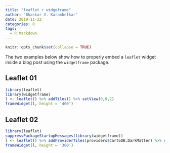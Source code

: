 ```yaml
---
title: "leaflet + widgeframe"
author: "Bhaskar V. Karambelkar"
date: 2019-11-22
categories: R
tags:
  - R Markdown
---
```


```r
knitr::opts_chunk$set(collapse = TRUE)
```

The two examples below show how to properly embed a `leaflet` widget inside a blog post using the `widgetframe` package.

## Leaflet 01

```r
library(leaflet)
library(widgetframe)
l <- leaflet() %>% addTiles() %>% setView(0,0,2)
frameWidget(l, height = '400')
```

## Leaflet 02

```r
library(leaflet)
suppressPackageStartupMessages(library(widgetframe))
l <- leaflet() %>% addProviderTiles(providers$CartoDB.DarkMatter) %>% setView(0,0,2)
frameWidget(l, height = '300')
```
